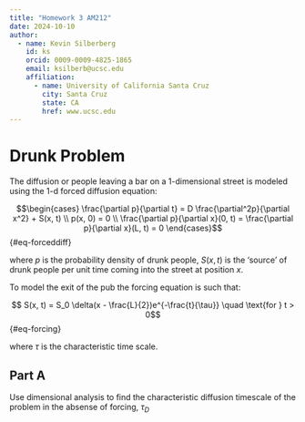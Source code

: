 ```yaml
---
title: "Homework 3 AM212"
date: 2024-10-10
author:
  - name: Kevin Silberberg
    id: ks
    orcid: 0009-0009-4825-1865
    email: ksilberb@ucsc.edu
    affiliation:
      - name: University of California Santa Cruz
        city: Santa Cruz
        state: CA
        href: www.ucsc.edu
---
```


# Drunk Problem

The diffusion or people leaving a bar on a 1-dimensional street is modeled using the 1-d forced diffusion equation:

$$\begin{cases}
\frac{\partial p}{\partial t} = D \frac{\partial^2p}{\partial x^2} + S(x, t) \\
p(x, 0) = 0 \\
\frac{\partial p}{\partial x}(0, t) = \frac{\partial p}{\partial x}(L, t) = 0
\end{cases}$${#eq-forceddiff}

where $p$ is the probability density of drunk people, $S(x, t)$ is the 'source' of drunk people per unit time coming into the street at position $x$.

To model the exit of the pub the forcing equation is such that:

$$	S(x, t) = S_0 \delta(x - \frac{L}{2})e^{-\frac{t}{\tau}} \quad \text{for } t > 0$${#eq-forcing}

where $\tau$ is the characteristic time scale.

## Part A

Use dimensional analysis to find the characteristic diffusion timescale of the problem in the absense of forcing, $\tau_D$
